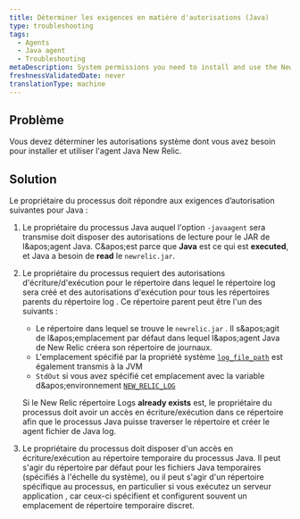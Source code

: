 ```yaml
---
title: Déterminer les exigences en matière d'autorisations (Java)
type: troubleshooting
tags:
  - Agents
  - Java agent
  - Troubleshooting
metaDescription: System permissions you need to install and use the New Relic PHP agent.
freshnessValidatedDate: never
translationType: machine
---
```


## Problème

Vous devez déterminer les autorisations système dont vous avez besoin pour installer et utiliser l'agent Java New Relic.

## Solution

Le propriétaire du processus doit répondre aux exigences d’autorisation suivantes pour Java :

1. Le propriétaire du processus Java auquel l'option `-javaagent` sera transmise doit disposer des autorisations de lecture pour le JAR de l&amp;apos;agent Java. C&amp;apos;est parce que <DNT>**Java**</DNT> est ce qui est <DNT>**executed**</DNT>, et Java a besoin de <DNT>**read**</DNT> le `newrelic.jar`.

2. Le propriétaire du processus requiert des autorisations d'écriture/d'exécution pour le répertoire dans lequel le répertoire log sera créé et des autorisations d'exécution pour tous les répertoires parents du répertoire log . Ce répertoire parent peut être l'un des suivants :

   * Le répertoire dans lequel se trouve le `newrelic.jar` . Il s&amp;apos;agit de l&amp;apos;emplacement par défaut dans lequel l&amp;apos;agent Java de New Relic créera son répertoire de journaux.
   * L'emplacement spécifié par la propriété système [`log_file_path`](/docs/agents/java-agent/configuration/java-agent-configuration-config-file#cfg-log_file_path) est également transmis à la JVM
   * `StdOut` si vous avez spécifié cet emplacement avec la variable d&amp;apos;environnement [`NEW_RELIC_LOG`](/docs/agents/java-agent/configuration/java-agent-configuration-config-file#ev-NEW_RELIC_LOG)

   Si le New Relic répertoire Logs <DNT>**already exists**</DNT> est, le propriétaire du processus doit avoir un accès en écriture/exécution dans ce répertoire afin que le processus Java puisse traverser le répertoire et créer le agent fichier de Java log.

3. Le propriétaire du processus doit disposer d'un accès en écriture/exécution au répertoire temporaire du processus Java. Il peut s'agir du répertoire par défaut pour les fichiers Java temporaires (spécifiés à l'échelle du système), ou il peut s'agir d'un répertoire spécifique au processus, en particulier si vous exécutez un serveur application , car ceux-ci spécifient et configurent souvent un emplacement de répertoire temporaire discret.